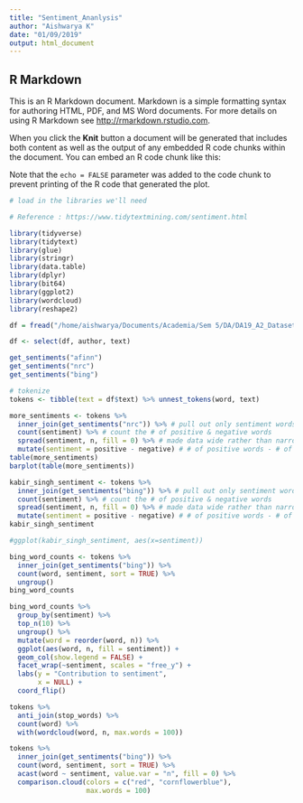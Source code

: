 ```yaml
---
title: "Sentiment_Ananlysis"
author: "Aishwarya K"
date: "01/09/2019"
output: html_document
---
```


## R Markdown

This is an R Markdown document. Markdown is a simple formatting syntax for authoring HTML, PDF, and MS Word documents. For more details on using R Markdown see <http://rmarkdown.rstudio.com>.

When you click the **Knit** button a document will be generated that includes both content as well as the output of any embedded R code chunks within the document. You can embed an R code chunk like this:

Note that the `echo = FALSE` parameter was added to the code chunk to prevent printing of the R code that generated the plot.

```r
# load in the libraries we'll need

# Reference : https://www.tidytextmining.com/sentiment.html

library(tidyverse)
library(tidytext)
library(glue)
library(stringr)
library(data.table)
library(dplyr)
library(bit64)
library(ggplot2)
library(wordcloud)
library(reshape2)
```
```r
df = fread("/home/aishwarya/Documents/Academia/Sem 5/DA/DA19_A2_Datasets/dataset/tweets_kabir_singh.csv")
```
```r
df <- select(df, author, text)
```
```r
get_sentiments("afinn")
get_sentiments("nrc")
get_sentiments("bing")
```
```r
# tokenize
tokens <- tibble(text = df$text) %>% unnest_tokens(word, text)
```


```r
more_sentiments <- tokens %>%
  inner_join(get_sentiments("nrc")) %>% # pull out only sentiment words
  count(sentiment) %>% # count the # of positive & negative words
  spread(sentiment, n, fill = 0) %>% # made data wide rather than narrow
  mutate(sentiment = positive - negative) # # of positive words - # of negative words
table(more_sentiments)
barplot(table(more_sentiments))
```
```r
kabir_singh_sentiment <- tokens %>%
  inner_join(get_sentiments("bing")) %>% # pull out only sentiment words
  count(sentiment) %>% # count the # of positive & negative words
  spread(sentiment, n, fill = 0) %>% # made data wide rather than narrow
  mutate(sentiment = positive - negative) # # of positive words - # of negative owrds
kabir_singh_sentiment
```
```r
#ggplot(kabir_singh_sentiment, aes(x=sentiment))
```

```r
bing_word_counts <- tokens %>%
  inner_join(get_sentiments("bing")) %>%
  count(word, sentiment, sort = TRUE) %>%
  ungroup()
bing_word_counts
```
```r
bing_word_counts %>%
  group_by(sentiment) %>%
  top_n(10) %>%
  ungroup() %>%
  mutate(word = reorder(word, n)) %>%
  ggplot(aes(word, n, fill = sentiment)) +
  geom_col(show.legend = FALSE) +
  facet_wrap(~sentiment, scales = "free_y") +
  labs(y = "Contribution to sentiment",
       x = NULL) +
  coord_flip()
```
```r
tokens %>%
  anti_join(stop_words) %>%
  count(word) %>%
  with(wordcloud(word, n, max.words = 100))
```
```r
tokens %>%
  inner_join(get_sentiments("bing")) %>%
  count(word, sentiment, sort = TRUE) %>%
  acast(word ~ sentiment, value.var = "n", fill = 0) %>%
  comparison.cloud(colors = c("red", "cornflowerblue"),
                   max.words = 100)
```





